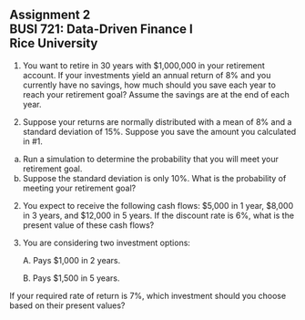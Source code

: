 ## Assignment 2<br>BUSI 721: Data-Driven Finance I<br>Rice University

1. You want to retire in 30 years with $1,000,000 in your retirement account. If your investments yield an annual return of 8% and you currently have no savings, how much should you save each year to reach your retirement goal?  Assume the savings are at the end of each year.

2. Suppose your returns are normally distributed with a mean of 8% and a standard deviation of 15%.  Suppose you save the amount you calculated in #1.  

  (a) Run a simulation to determine the probability that you will meet your retirement goal.
  (b)  Suppose the standard deviation is only 10%.  What is the probability of meeting your retirement goal?
  
2. You expect to receive the following cash flows: $5,000 in 1 year, $8,000 in 3 years, and $12,000 in 5 years. If the discount rate is 6%, what is the present value of these cash flows?

3. 
You are considering two investment options:

    A. Pays $1,000 in 2 years.

    B. Pays $1,500 in 5 years.

If your required rate of return is 7%, which investment should you choose based on their present values?
